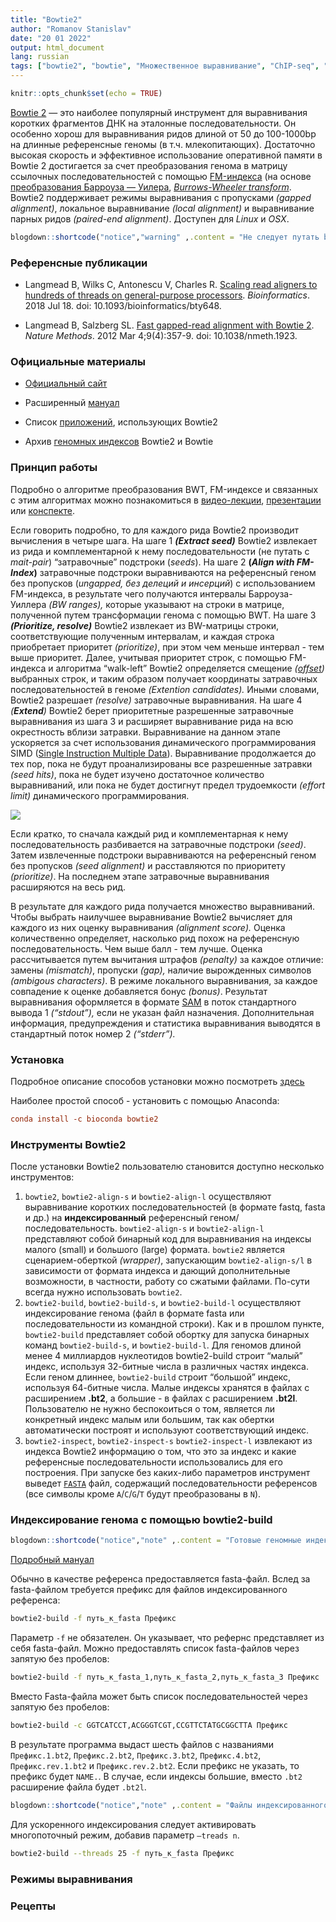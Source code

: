 ```yaml
---
title: "Bowtie2"
author: "Romanov Stanislav"
date: "20 01 2022"
output: html_document
lang: russian
tags: ["bowtie2", "bowtie", "Множественное выравнивание", "ChIP-seq", "Fastq alignment"]
---
```


```r
knitr::opts_chunk$set(echo = TRUE)
```

[Bowtie 2](http://bowtie-bio.sourceforge.net/bowtie2/index.shtml) --- это наиболее популярный инструмент для выравнивания коротких фрагментов ДНК на эталонные последовательности. Он особенно хорош для выравнивания ридов длиной от 50 до 100-1000bp на длинные референсные геномы (в т.ч. млекопитающих). Достаточно высокая скорость и эффективное использование оперативной памяти в Bowtie 2 достигается за счет преобразования генома в матрицу ссылочных последовательностей с помощью [FM-индекса](http://en.wikipedia.org/wiki/FM-index) (на основе [преобразования Барроуза --- Уилера](https://mf.grsu.by/UchProc/livak/po/comprsite/theory_bwt.html), [*Burrows-Wheeler transform*](https://ru.wikipedia.org/wiki/%D0%9F%D1%80%D0%B5%D0%BE%D0%B1%D1%80%D0%B0%D0%B7%D0%BE%D0%B2%D0%B0%D0%BD%D0%B8%D0%B5_%D0%91%D0%B0%D1%80%D1%80%D0%BE%D1%83%D0%B7%D0%B0_%E2%80%94_%D0%A3%D0%B8%D0%BB%D0%B5%D1%80%D0%B0#:~:text=%D0%9F%D1%80%D0%B5%D0%BE%D0%B1%D1%80%D0%B0%D0%B7%D0%BE%D0%B2%D0%B0%D0%BD%D0%B8%D0%B5%20%D0%91%D0%B0%D1%80%D1%80%D0%BE%D1%83%D0%B7%D0%B0%20%E2%80%94%20%D0%A3%D0%B8%D0%BB%D0%B5%D1%80%D0%B0%20(Burrows%2D,BWT%20%D0%B8%D1%81%D0%BF%D0%BE%D0%BB%D1%8C%D0%B7%D1%83%D0%B5%D1%82%D1%81%D1%8F%20%D0%B2%20%D0%B0%D1%80%D1%85%D0%B8%D0%B2%D0%B0%D1%82%D0%BE%D1%80%D0%B5%20bzip2.),%20*BWT*). Bowtie2 поддерживает режимы выравнивания с пропусками *(gapped alignment)*, локальное выравнивание *(local alignment)* и выравнивание парных ридов *(paired-end alignment)*. Доступен для *Linux* и *OSX*.

```r
blogdown::shortcode("notice","warning" ,.content = "Не следует путать bowtie2 с bowtie. Хотя последний инструмент является предшественником bowtie2, в нем имеется ряд недостатков: отсутствует возможность локального выравнивания (то есть все риды должны выравниваниваться полностью от начала до конца), режим выравнивания парных ридов ограничен и не предназначен для выравнивания дискордантных ридов, отсутсвует поддержка вырожденных символов (например, N). Bowtie обладает низкой эффективностью при выравнивании ридов длинее 50 пар и не способен выравнивать риды длинее 1000 пар. Важно понимать, что геномные индексы, произведенные Bowtie2 и Bowtie взаимозаменяемы только начиная с версии Bowtie v1.2.3.")
```

### Референсные публикации

-   Langmead B, Wilks C, Antonescu V, Charles R. [Scaling read aligners to hundreds of threads on general-purpose processors](https://doi.org/10.1093/bioinformatics/bty648). *Bioinformatics*. 2018 Jul 18. doi: 10.1093/bioinformatics/bty648.

-   Langmead B, Salzberg SL. [Fast gapped-read alignment with Bowtie 2](https://www.nature.com/articles/nmeth.1923). *Nature Methods*. 2012 Mar 4;9(4):357-9. doi: 10.1038/nmeth.1923.

### Официальные материалы

-   [Официальный сайт](http://bowtie-bio.sourceforge.net/bowtie2/index.shtml)

-   Расширенный [мануал](http://bowtie-bio.sourceforge.net/bowtie2/manual.shtml)

-   Список [приложений](http://bowtie-bio.sourceforge.net/bowtie2/other_tools.shtml), использующих Bowtie2

-   Архив [геномных индексов](https://benlangmead.github.io/aws-indexes/bowtie) Bowtie2 и Bowtie

### Принцип работы

Подробно о алгоритме преобразования BWT, FM-индексе и связанных с этим алгоритмах можно познакомиться в [видео-лекции](https://www.youtube.com/watch?v=P3ORBMon8aw), [презентации](https://www.cs.jhu.edu/~langmea/resources/lecture_notes/bwt_and_fm_index.pdf) или [конспекте](https://www.cs.cmu.edu/~15451-f18/lectures/lec25-bwt.pdf).

Если говорить подробно, то для каждого рида Bowtie2 производит вычисления в четыре шага. На шаге 1 ***(Extract seed)*** Bowtie2 извлекает из рида и комплементарной к нему последовательности (не путать с *mait-pair*) "затравочные" подстроки (*seeds*). На шаге 2 **(*Align with FM-Index*)** затравочные подстроки выравниваются на референсный геном без пропусков (*ungapped, без делеций и инсерций*) с использованием FM-индекса, в результате чего получаются интервалы Барроуза-Уиллера *(BW ranges),* которые указывают на строки в матрице, полученной путем трансформации генома с помощью BWT. На шаге 3 ***(Prioritize, resolve)*** Bowtie2 извлекает из BW-матрицы строки, соответствующие полученным интервалам, и каждая строка приобретает приоритет *(prioritize)*, при этом чем меньше интервал - тем выше приоритет. Далее, учитывая приоритет строк, с помощью FM-индекса и алгоритма "walk-left" Bowtie2 определяется смещение *([offset](https://ru.wikipedia.org/wiki/%D0%A1%D0%BC%D0%B5%D1%89%D0%B5%D0%BD%D0%B8%D0%B5_(%D0%B8%D0%BD%D1%84%D0%BE%D1%80%D0%BC%D0%B0%D1%82%D0%B8%D0%BA%D0%B0)#:~:text=%D0%92%20%D0%B8%D0%BD%D1%84%D0%BE%D1%80%D0%BC%D0%B0%D1%82%D0%B8%D0%BA%D0%B5%2C%20%D1%81%D0%BC%D0%B5%D1%89%D0%B5%D0%BD%D0%B8%D0%B5%20%D0%B2%D0%BD%D1%83%D1%82%D1%80%D0%B8%20%D0%BC%D0%B0%D1%81%D1%81%D0%B8%D0%B2%D0%B0,%D0%BE%D0%B4%D0%BD%D0%BE%D0%B3%D0%BE%20%D0%B8%20%D1%82%D0%BE%D0%B3%D0%BE%20%D0%B6%D0%B5%20%D0%BE%D0%B1%D1%8A%D0%B5%D0%BA%D1%82%D0%B0.))* выбранных строк, и таким образом получает координаты затравочных последовательностей в геноме *(Extention candidates).* Иными словами, Bowtie2 разрешает *(resolve)* затравочные выравнивания. На шаге 4 *(**Extend**)* Bowtie2 берет приоритетные разрешенные затравочные выравнивания из шага 3 и расширяет выравнивание рида на всю окрестность вблизи затравки. Выравнивание на данном этапе ускоряется за счет использования динамического программирования SIMD ([Single Instruction Multiple Data](https://ru.wikipedia.org/wiki/SIMD)). Выравнивание продолжается до тех пор, пока не будут проанализированы все разрешенные затравки *(seed hits)*, пока не будет изучено достаточное количество выравниваний, или пока не будет достигнут предел трудоемкости *(effort limit)* динамического программирования.

![](/Bioinformatics/Bowtie2.files/workflow.png?width=40pc)

Если кратко, то сначала каждый рид и комплементарная к нему последовательность разбивается на затравочные подстроки *(seed)*. Затем извлеченные подстроки выравниваются на референсный геном без пропусков *(seed alignment)* и расставляются по приоритету *(prioritize)*. На последнем этапе затравочные выравнивания расширяются на весь рид.

В результате для каждого рида получается множество выравниваний. Чтобы выбрать наилучшее выравнивание Bowtie2 вычисляет для каждого из них оценку выравнивания *(alignment score).* Оценка количественно определяет, насколько рид похож на референсную последовательность. Чем выше балл - тем лучше. Оценка рассчитывается путем вычитания штрафов *(penalty)* за каждое отличие: замены *(mismatch)*, пропуски *(gap),* наличие вырожденных символов *(ambigous characters)*. В режиме локального выравнивания, за каждое совпадение к оценке добавляется бонус *(bonus)*. Результат выравнивания оформляется в формате [SAM](https://ru.wikipedia.org/wiki/SAMtools) в поток стандартного вывода 1 *("stdout"),* если не указан файл назначения. Дополнительная информация, предупреждения и статистика выравнивания выводятся в стандартный поток номер 2 *("stderr").*

### Установка

Подробное описание способов установки можно посмотреть [здесь](https://www.metagenomics.wiki/tools/bowtie2/install)

Наиболее простой способ - установить с помощью Anaconda:

``` toml
conda install -c bioconda bowtie2
```

### Инструменты Bowtie2

После установки Bowtie2 пользователю становится доступно несколько инструментов:

1.  `bowtie2`, `bowtie2-align-s` и `bowtie2-align-l` осуществляют выравнивание коротких последовательностей (в формате fastq, fasta и др.) на **индексированный** референсный геном/последовательность. `bowtie2-align-s` и `bowtie2-align-l` представляют собой бинарный код для выравнивания на индексы малого (small) и большого (large) формата. `bowtie2` является сценарием-оберткой *(wrapper)*, запускающим `bowtie2-align-s/l` в зависимости от формата индекса и дающий дополнительные возможности, в частности, работу со сжатыми файлами. По-сути всегда нужно использовать `bowtie2`.
2.  `bowtie2-build`, `bowtie2-build-s`, и `bowtie2-build-l` осуществляют индексирование генома (файл в формате fasta или последовательности из командной строки). Как и в прошлом пункте, `bowtie2-build` представляет собой обортку для запуска бинарных команд `bowtie2-build-s`, и `bowtie2-build-l`. Для геномов длиной менее 4 миллиардов нуклеотидов bowtie2-build строит "малый" индекс, используя 32-битные числа в различных частях индекса. Если геном длиннее, `bowtie2-build` строит "большой" индекс, используя 64-битные числа. Малые индексы хранятся в файлах с расширением **.bt2**, а большие - в файлах с расширением **.bt2l**. Пользователю не нужно беспокоиться о том, является ли конкретный индекс малым или большим, так как обертки автоматически построят и используют соответствующий индекс.
3.  `bowtie2-inspect`, `bowtie2-inspect-s` `bowtie2-inspect-l` извлекают из индекса Bowtie2 информацию о том, что это за индекс и какие референсные последовательности использовались для его построения. При запуске без каких-либо параметров инструмент выведет [`FASTA`](https://en.wikipedia.org/wiki/FASTA) файл, содержащий последовательности референсов (все символы кроме `A`/`C`/`G`/`T` будут преобразованы в `N`).

### Индексирование генома с помощью bowtie2-build

```r
blogdown::shortcode("notice","note" ,.content = "Готовые геномные индексы можно скачать с оффициального сайта bowtie-bio.sourceforge.net")
```

[Подробный мануал](http://bowtie-bio.sourceforge.net/bowtie2/manual.shtml#the-bowtie2-build-indexer)

Обычно в качестве референса предоставляется fasta-файл. Вслед за fasta-файлом требуется префикс для файлов индексированного референса:

``` bash
bowtie2-build -f путь_к_fasta Префикс
```

Параметр `-f` не обязателен. Он указывает, что рефернс представляет из себя fasta-файл. Можно предоставлять список fasta-файлов через запятую без пробелов:

``` bash
bowtie2-build -f путь_к_fasta_1,путь_к_fasta_2,путь_к_fasta_3 Префикс
```

Вместо Fasta-файла может быть список последовательностей через запятую без пробелов:

``` bash
bowtie2-build -c GGTCATCCT,ACGGGTCGT,CCGTTCTATGCGGCTTA Префикс
```

В результате программа выдаст шесть файлов с названиями `Префикс.1.bt2`, `Префикс.2.bt2`, `Префикс.3.bt2`, `Префикс.4.bt2`, `Префикс.rev.1.bt2` и `Префикс.rev.2.bt2`. Если префикс не указать, то префикс будет `NAME.`. В случае, если индексы большие, вместо `.bt2` расширение файла будет `.bt2l`.

```r
blogdown::shortcode("notice","note" ,.content = "Файлы индексированного референса будут сохранены в директории, из которой была вызвана программа bowtie2-build")
```

Для ускоренного индексирования следует активировать многопоточный режим, добавив параметр `–treads n`.

``` bash
bowtie2-build --threads 25 -f путь_к_fasta Префикс
```

### Режимы выравнивания

### Рецепты
